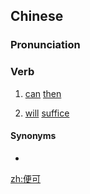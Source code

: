 ==Chinese==
{{zh-forms}}

===Pronunciation===
{{zh-pron
|m=biànkě
|cat=v
}}

===Verb===
{{zh-verb}}

# {{lb|zh|literary}} [[can]] [[then]]
# {{lb|zh|literary}} [[will]] [[suffice]]

====Synonyms====
* {{zh-l|就可以}}

[[zh:便可]]